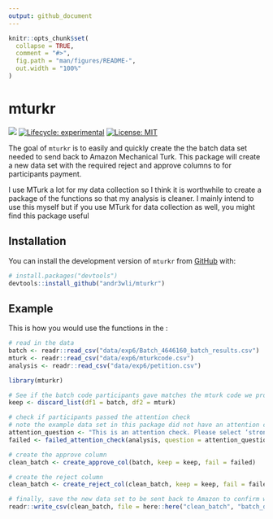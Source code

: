 ```yaml
---
output: github_document
---
```


<!-- README.md is generated from README.Rmd. Please edit that file -->

```r
knitr::opts_chunk$set(
  collapse = TRUE,
  comment = "#>",
  fig.path = "man/figures/README-",
  out.width = "100%"
)
```

# mturkr

<!-- badges: start -->
![](https://img.shields.io/badge/AndrewLi-mturkr-green)
[![Lifecycle: experimental](https://img.shields.io/badge/lifecycle-experimental-orange.svg)](https://www.tidyverse.org/lifecycle/#experimental)
[![License: MIT](https://img.shields.io/badge/license-MIT-blue.svg)](https://cran.r-project.org/web/licenses/MIT)
<!-- badges: end -->

The goal of `mturkr` is to easily and quickly create the the batch data set needed to send back to Amazon Mechanical Turk. This package will create a new data set with the required reject and approve columns to for participants payment.

I use MTurk a lot for my data collection so I think it is worthwhile to create a package of the functions so that my analysis is cleaner. I mainly intend to use this myself but if you use MTurk for data collection as well, you might find this package useful 

## Installation

You can install the development version of `mturkr` from [GitHub](https://github.com/) with:

``` r
# install.packages("devtools")
devtools::install_github("andr3wli/mturkr")
```

## Example

This is how you would use the functions in the :
```r
# read in the data 
batch <- readr::read_csv("data/exp6/Batch_4646160_batch_results.csv")
mturk <- readr::read_csv("data/exp6/mturkcode.csv")
analysis <- readr::read_csv("data/exp6/petition.csv")
```


```r
library(mturkr)

# See if the batch code participants gave matches the mturk code we provided  
keep <- discard_list(df1 = batch, df2 = mturk)

# check if participants passed the attention check 
# note the example data set in this package did not have an attention check 
attention_question <- "This is an attention check. Please select ‘strongly agree’ to pass this check. You will not be compensated if you fail this check."
failed <- failed_attention_check(analysis, question = attention_question)

# create the approve column 
clean_batch <- create_approve_col(batch, keep = keep, fail = failed)

# create the reject column 
clean_batch <- create_reject_col(clean_batch, keep = keep, fail = failed)
```

```r
# finally, save the new data set to be sent back to Amazon to confirm which participants get payment 
readr::write_csv(clean_batch, file = here::here("clean_batch", "batch_data_payment_confirmation.csv"))
```

